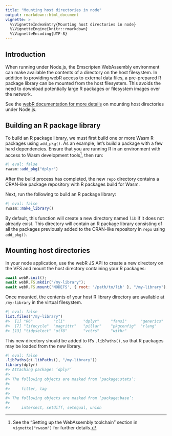 ```yaml
---
title: "Mounting host directories in node"
output: rmarkdown::html_document
vignette: >
  %\VignetteIndexEntry{Mounting host directories in node}
  %\VignetteEngine{knitr::rmarkdown}
  %\VignetteEncoding{UTF-8}
---
```


## Introduction

When running under Node.js, the Emscripten WebAssembly environment can make available the contents of a directory on the host filesystem. In addition to providing webR access to external data files, a pre-prepared R package library can be mounted from the host filesystem. This avoids the need to download potentially large R packages or filesystem images over the network.

See the [webR documentation for more details](https://docs.r-wasm.org/webr/latest/mounting.html#mount-an-existing-host-directory) on mounting host directories under Node.js.

## Building an R package library

To build an R package library, we must first build one or more Wasm R packages using `add_pkg()`. As an example, let's build a package with a few hard dependencies. Ensure that you are running R in an environment with access to Wasm development tools^[See the "Setting up the WebAssembly toolchain" section in `vignette("rwasm")` for further details.], then run:

```r
#| eval: false
rwasm::add_pkg("dplyr")
```

After the build process has completed, the new `repo` directory contains a CRAN-like package repository with R packages build for Wasm.

Next, run the following to build an R package library:

```r
#| eval: false
rwasm::make_library()
```

By default, this function will create a new directory named `lib` if it does not already exist. This directory will contain an R package library consisting of all the packages previously added to the CRAN-like repository in `repo` using `add_pkg()`.

## Mounting host directories

In your node application, use the webR JS API to create a new directory on the VFS and mount the host directory containing your R packages:

```js
await webR.init();
await webR.FS.mkdir("/my-library");
await webR.FS.mount('NODEFS', { root: '/path/to/lib' }, "/my-library");
```

Once mounted, the contents of your host R library directory are available at `/my-library` in the virtual filesystem.

```r
#| eval: false
list.files("/my-library")
#>  [1] "R6"         "cli"        "dplyr"     "fansi"      "generics"   "glue"
#>  [7] "lifecycle"  "magrittr"   "pillar"    "pkgconfig"  "rlang"      "tibble"
#> [13] "tidyselect" "utf8"       "vctrs"     "withr"
```

This new directory should be added to R's `.libPaths()`, so that R packages may be loaded from the new library.

```r
#| eval: false
.libPaths(c(.libPaths(), "/my-library"))
library(dplyr)
#> Attaching package: ‘dplyr’
#>
#> The following objects are masked from ‘package:stats’:
#>
#>     filter, lag
#>
#> The following objects are masked from ‘package:base’:
#>
#>     intersect, setdiff, setequal, union
```
